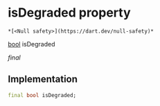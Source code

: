 # isDegraded property

    *[<Null safety>](https://dart.dev/null-safety)*

[bool](https://api.flutter.dev/flutter/dart-core/bool-class.html) isDegraded

_final_

## Implementation

```dart
final bool isDegraded;


```
